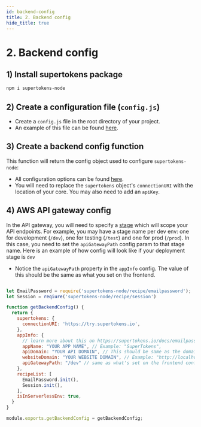 ```yaml
---
id: backend-config
title: 2. Backend config
hide_title: true
---
```


# 2. Backend config

## 1) Install supertokens package
```bash
npm i supertokens-node
```

## 2) Create a configuration file (`config.js`)
- Create a `config.js` file in the root directory of your project.
- An example of this file can be found [here](https://github.com/supertokens/supertokens-auth-react/blob/master/examples/with-aws-lambda/backend/config.js).


## 3) Create a backend config function
This function will return the config object used to configure `supertokens-node`:
- All configuration options can be found [here](/docs/nodejs/emailpassword/init).
- You will need to replace the `supertokens` object's `connectionURI` with the location of your core. You may also need to add an `apiKey`.

## 4) AWS API gateway config

In the API gateway, you will need to specify a [stage](https://docs.aws.amazon.com/apigateway/latest/developerguide/stages.html) which will scope your API endpoints. For example, you may have a stage name per dev env: one for development (`/dev`), one for testing (`/test`) and one for prod (`/prod`). In this case, you need to set the `apiGatewayPath` config param to that stage name. Here is an example of how config will look like if your deployment stage is `dev`
- Notice the `apiGatewayPath` property in the `appInfo` config. The value of this should be the same as what you set on the frontend.

<!--DOCUSAURUS_CODE_TABS-->
<!--config.js-->
```jsx

let EmailPassword = require('supertokens-node/recipe/emailpassword');
let Session = reqiure('supertokens-node/recipe/session')

function getBackendConfig() {
  return {
    supertokens: {
      connectionURI: 'https://try.supertokens.io',
    },
    appInfo: {
      // learn more about this on https://supertokens.io/docs/emailpassword/appinfo
      appName: "YOUR APP NAME", // Example: "SuperTokens",
      apiDomain: "YOUR API DOMAIN", // This should be same as the domain name of your API Gateway. Example:  https://0ktsu4mmb6.execute-api.us-east-1.amazonaws.com
      websiteDomain: "YOUR WEBSITE DOMAIN", // Example: "http://localhost:8080",
      apiGatewayPath: "/dev" // same as what's set on the frontend config
    },
    recipeList: [
      EmailPassword.init(),
      Session.init(),
    ],
    isInServerlessEnv: true,
  }
}

module.exports.getBackendConfig = getBackendConfig;

```
<!--END_DOCUSAURUS_CODE_TABS-->